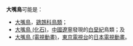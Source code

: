 '''大嘴鳥'''可能是：
* [[大嘴鳥|大嘴鳥]]，[[鵎鵼科|鵎鵼科]][[鳥類|鳥類]]；
* [[大嘴鳥_(化石)|大嘴鳥 (化石)]]，[[中國|中國]][[遼寧|遼寧]]發現的[[白堊紀|白堊紀]]鳥類；及
* [[大嘴鳥_(電視動畫)|大嘴鳥 (電視動畫)]]，[[東京電視台|東京電視台]]的[[日本電視動畫|日本電視動畫]]。

{{disambig|Cat=三字消歧义}}